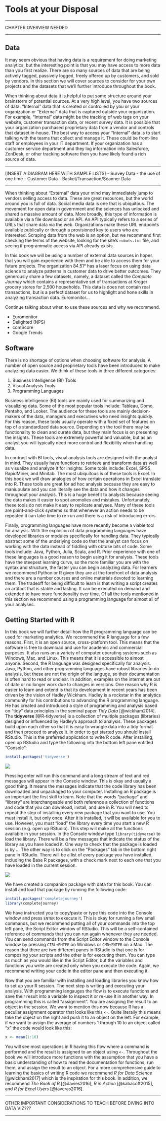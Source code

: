 # Tools at your Disposal {#tools}

***
CHAPTER OVERVIEW NEEDED

***

## Data

It may seem obvious that having data is a requirement for doing marketing analytics, 
but the interesting point is that you may have access to more data than you first 
realize. There are so many sources of data that are being actively tagged, passively 
logged, freely offered up by customers, and sold by vendors. In this section we will 
cover sources to consider for your own projects and the datasets that we'll further 
introduce throughout the book. 

When thinking about data it is helpful to put some structure around your brainstorm 
of potential sources. At a very high level, you have two sources of data: "Internal" 
data that is created or controlled by you or your organization or "External" data 
that is captured outside your organization. For example, "Internal" data might be 
the tracking of web tags on your website, customer transaction data, or recent survey 
data. It is possible that your organization purchased proprietary data from a vendor 
and controls that dataset in-house. The best way to access your "Internal" data is 
to start talking with the teams that collect and manage it. These could be front-line 
staff or employees in your IT department. If your organization has a customer service 
department and they log information into Salesforce, ZenDesk, or other tracking software 
then you have likely found a rich source of data. 

***
[INSERT A DIAGRAM HERE WITH SAMPLE LISTS]
 - Survey Data - the use of one time
 - Customer Data
 - Basket/Transaction/Scanner Data
 
 ***

When thinking about "External" data your mind may immediately jump to vendors selling 
access to data. These are great resources, but the world around you is full of data. 
Social media data is one that is ubiquitous. The movement for open data in government 
and the sciences has unlocked and shared a massive amount of data. More broadly, this 
type of information is available via a file download or an API. An API typically refers 
to a series of URLs that share data via the web. Organizations make these URL endpoints 
available publically or through a provisioned key to users who are interested. Scraping 
data from the web is an option, but we recommend first checking the terms of the website, 
looking for the site's `robots.txt` file, and seeing if programmatic access via API 
already exists.

In this book we will be using a number of external data sources in hopes that you 
will gain experience with them and be able to access them for your future projects. 
The organization 84.51&deg; has a laser focus on using data science to analyze 
patterns in customer data to drive better outcomes. They generously share a few 
datasets, namely, a dataset called the *Complete Journey* which contains a representative 
set of transactions at Kroger grocery stores for 2,500 households. This data is does 
not contain real transactions, but is a perfect dataset for us to highlight and hone 
skills in analyzing transaction data. Euromonitor...

Continue talking about when to use these sources and why we recommend.

 - Euromonitor
 - Delighted (NPS)
 - comScore
 - Google Trends

## Software

There is no shortage of options when choosing software for analysis. A number of
open source and proprietary tools have been introduced to make analyzing data easier. 
We think of these tools in three different categories:  

  1. Business Intelligence (BI) Tools
  2. Visual Analysis Tools
  3. Programming Languages  

Business intelligence (BI) tools are mainly used for summarizing and visualizing 
data. Some of the most popular tools include: Tableau, Domo, Pentaho, and Looker. 
The audience for these tools are mainly decision-makers of the data, managers and 
executives who need insights quickly. For this reason, these tools usually operate 
with a fixed set of features on top of a standardized data source. Depending on the 
tool there may be functionality to clean and curate data, but they main focus is on 
presenting the insights. These tools are extremely powerful and valuable, but as an 
analyst you will typically need more control and flexibility when handling data.  

In contrast with BI tools, visual analysis tools are designed with the analyst in mind. 
They usually have functions to retrieve and transform data as well as visualize and 
analyze it for insights. Some tools include: Excel, SPSS, RapidMiner, and Minitab. 
The most ubiquitous is of these tools is Excel. In this book we will draw analogies 
of how certain operations in Excel translate into R. These tools are great for ad hoc 
analysis because they are easy to maniupulate and you can literally see the data 
and how it changes throughout your analysis. This is a huge benefit to analysts 
because seeing the data makes it easier to spot anomolies and mistakes. Unfortunately, 
these tools do not make it easy to replicate analyses. Many of these tools are point-and-click 
systems so that whenever an action needs to be repeated it can take time to re-run and 
there is a risk of introducing errors.  

Finally, programming languages have more recently become a viable tool for analysis. 
With the explosion of data programming languages have developed libraries or modules 
specifically for handling data. They typically abstract some of the underlying code so 
that the analyst can focus on working with the data instead of fiddling with obtuse 
bits of code. Some tools include: Java, Python, Julia, Scala, and R. Prior experience 
with one of these languages is a good reason to begin using it for analysis. These 
tools have the steepest learning curve, so the more familiar you are with the syntax 
and structure, the faster you can begin analyzing data. For learners we recommend 
Python or R given they are at the forefront of data analysis and there are a number 
courses and online materials devoted to learning them. The tradeoff for being difficult 
to learn is that writing a script creates an artifact that is stable and lasting. It 
can be executed on demand and extended to have more functionality over time. Of all 
the tools mentioned in this section we recommend using a programming language for 
almost all of your analyses.  

## Getting Started with R

In this book we will further detail how the R programming language can be used for 
marketing analytics. We recommend the R language for a few reasons. First, it is 
an open source, cross-platform tool. This means that the software is free to download 
and use for academic and commercial purposes. It also runs on a variety of computer 
operating systems such as Windows, Mac, and Linux. This means that it is accessible 
to almost anyone. Second, the R language was designed specifically for analysis. 
Java, Python, and other programming languages have robust libraries to do analysis, 
but these are not the origin of the languge, so their documentation is often hard to 
read or unclear. In addition, examples on the internet are out of date or no longer 
work due to changes in versions. One reason why R is easier to learn and extend is 
that its development in recent years has been driven by the vision of Hadley Wickham. 
Hadley is a rockstar in the analytics community for his contributions to advancing 
the R programming language. He has created and introduced a style of programming and 
analysis based on "tidy" data principles in the seminal paper *Tidy Data* [@wickham2014]. 
The **tidyverse** [@R-tidyverse] is a collection of multiple packages (libraries) designed 
or influenced by Hadley's approach to analysis. These packages build upon each other 
so that it is easy to wrangle data into a tidy format and then proceed to analyze it. 
In order to get started you should install RStudio. This is the preferred application 
to write R code. After installing, open up RStudio and type the following into the 
bottom left pane entitled "Console":

```r
install.packages('tidyverse')
```

![](images/ch2-installing-tidyverse.png)

Pressing enter will run this command and a long stream of text and red messages 
will appear in the Console window. This is okay and usually a good thing. It means 
the messages indicate that the code library has been downloaded and unpackaged to 
your computer. Installing an R package is an important the first skill to learn. 
Note that the words "package" and "library" are interchangeable and both reference 
a collection of functions and code that you can download, install, and use in R. 
You will need to repeat the step of installing every new package that you want to use. 
You must install it, but only once. After it is installed, it will be available for 
you to use. However, you must "load" the library every time you start a new R session 
(e.g. open up RStudio). This step will make all the functions available in your session. 
In the Console window type `library(tidyverse)` to load the library. There will 
be a few messages that indicate the status of the library as you have loaded it. 
One way to check that the package is loaded is by ... The other way is to click 
on the "Packages" tab in the bottom right pane in RStudio. There will be a list 
of every package you have installed, including the Base R packages, with a check 
mark next to each one that you have loaded in the current session.

![](images/ch2-package-loaded.png)

We have created a companion package with data for this book. You can install and 
load that package by running the following code: 

```r
install.packages('completejourney')
library(completejourney)
```

We have instructed you to copy/paste or type this code into the Console window 
and press `ENTER` to execute it. This is okay for running a few small commands, 
but we recommend putting all of your commands into the top left pane, the Script Editor 
window of RStudio. This will be a self-contained reference of commands that you can 
run again whenever they are needed. You can send commands from the Script Editor 
window to the Console window by pressing `CTRL+ENTER` on Windows or `CMD+ENTER` 
on a Mac. The reason that there are two different panes in RStudio is that one 
is for composing your scripts and the other is for executing them. You can type 
as much as you would like in the Script Editor, but the variables and functions 
you write are created only when you execute the code. Again, we recommend writing 
your code in the editor pane and then executing it.

Now that you are familiar with installing and loading libraries you know how to 
set up your R session. The next step is writing and executing your analysis. With 
programming langauges the flow is to execute functions and save their result into 
a variable to inspect it or re-use it in another way. In programming this is called 
"assignment". You are assigning the result to an object in the session. We want to 
mention this now because R has a peculiar assignment operator that looks like this `<-`. 
Quite literally this means take the object on the right and push it to an object 
on the left. For example, if we want to assign the average of numbers 1 through 10 
to an object called "x" the code would look like this: 

```r
x <- mean(1:10)
```

You will see most operations in R having this flow where a command is performed 
and the result is assigned to an object using `<-`. Throughout the book we will 
introduce more functions with the assumption that you have a basic understanding 
of how to read the documentation for functions, run them, and assign the result 
to an object. For a more comprehensive guide to learning the basics of writing R 
code we recommend *R for Data Science* [@wickham2017] which is the inspiration for 
this book. In addition, we recommend *The Book of R* [@davies2016], *R in Action* 
[@kabacoff2015], and *R for Excel Users* [@taveras2016].

**** 
OTHER IMPORTANT CONSIDERATIONS TO TEACH BEFORE DIVING INTO DATA VIZ???  

****
